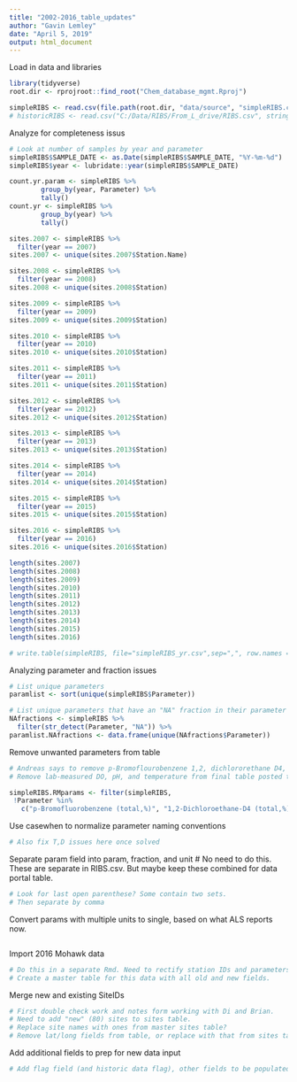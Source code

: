 ```yaml
---
title: "2002-2016_table_updates"
author: "Gavin Lemley"
date: "April 5, 2019"
output: html_document
---
```


Load in data and libraries
```r
library(tidyverse)
root.dir <- rprojroot::find_root("Chem_database_mgmt.Rproj")

simpleRIBS <- read.csv(file.path(root.dir, "data/source", "simpleRIBS.csv"), stringsAsFactors = FALSE)
# historicRIBS <- read.csv("C:/Data/RIBS/From_L_drive/RIBS.csv", stringsAsFactors = FALSE)

```

Analyze for completeness issus
```r

# Look at number of samples by year and parameter
simpleRIBS$SAMPLE_DATE <- as.Date(simpleRIBS$SAMPLE_DATE, "%Y-%m-%d")
simpleRIBS$year <- lubridate::year(simpleRIBS$SAMPLE_DATE)

count.yr.param <- simpleRIBS %>%
        group_by(year, Parameter) %>%
        tally()
count.yr <- simpleRIBS %>%
        group_by(year) %>%
        tally()

sites.2007 <- simpleRIBS %>% 
  filter(year == 2007)
sites.2007 <- unique(sites.2007$Station.Name)

sites.2008 <- simpleRIBS %>% 
  filter(year == 2008)
sites.2008 <- unique(sites.2008$Station)

sites.2009 <- simpleRIBS %>% 
  filter(year == 2009) 
sites.2009 <- unique(sites.2009$Station)

sites.2010 <- simpleRIBS %>% 
  filter(year == 2010) 
sites.2010 <- unique(sites.2010$Station)

sites.2011 <- simpleRIBS %>% 
  filter(year == 2011) 
sites.2011 <- unique(sites.2011$Station)

sites.2012 <- simpleRIBS %>% 
  filter(year == 2012) 
sites.2012 <- unique(sites.2012$Station)

sites.2013 <- simpleRIBS %>% 
  filter(year == 2013) 
sites.2013 <- unique(sites.2013$Station)

sites.2014 <- simpleRIBS %>% 
  filter(year == 2014) 
sites.2014 <- unique(sites.2014$Station)

sites.2015 <- simpleRIBS %>% 
  filter(year == 2015) 
sites.2015 <- unique(sites.2015$Station)

sites.2016 <- simpleRIBS %>% 
  filter(year == 2016) 
sites.2016 <- unique(sites.2016$Station)

length(sites.2007)
length(sites.2008)
length(sites.2009)
length(sites.2010)
length(sites.2011)
length(sites.2012)
length(sites.2013)
length(sites.2014)
length(sites.2015)
length(sites.2016)

# write.table(simpleRIBS, file="simpleRIBS_yr.csv",sep=",", row.names = FALSE)


```

Analyzing parameter and fraction issues
```r
# List unique parameters
paramlist <- sort(unique(simpleRIBS$Parameter))

# List unique parameters that have an "NA" fraction in their parameter names
NAfractions <- simpleRIBS %>% 
  filter(str_detect(Parameter, "NA")) %>% 
paramlist.NAfractions <- data.frame(unique(NAfractions$Parameter))
```


Remove unwanted parameters from table
```r
# Andreas says to remove p-Bromoflourobenzene 1,2, dichlororethane D4, and Toluene D-8 (total %)- these are internal standards not an environmental measurement. 
# Remove lab-measured DO, pH, and temperature from final table posted to data portal!

simpleRIBS.RMparams <- filter(simpleRIBS, 
 !Parameter %in% 
   c("p-Bromofluorobenzene (total,%)", "1,2-Dichloroethane-D4 (total,%)", "Toluene-D8 (total,%)"))

```

Use casewhen to normalize parameter naming conventions
```r
# Also fix T,D issues here once solved

```

Separate param field into param, fraction, and unit
# No need to do this. These are separate in RIBS.csv. But maybe keep these combined for data portal table.
```r
# Look for last open parenthese? Some contain two sets.
# Then separate by comma

```

Convert params with multiple units to single, based on what ALS reports now.
```r

```

Import 2016 Mohawk data 
```r
# Do this in a separate Rmd. Need to rectify station IDs and parameters...
# Create a master table for this data with all old and new fields.
```

Merge new and existing SiteIDs
```r
# First double check work and notes form working with Di and Brian.
# Need to add "new" (80) sites to sites table.
# Replace site names with ones from master sites table?
# Remove lat/long fields from table, or replace with that from sites table

```

Add additional fields to prep for new data input
```r
# Add flag field (and historic data flag), other fields to be populated for new data.

```

